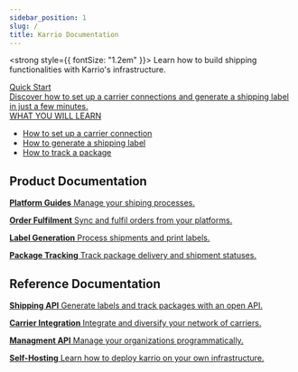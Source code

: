 ```yaml
---
sidebar_position: 1
slug: /
title: Karrio Documentation
---
```



<strong style={{ fontSize: "1.2em" }}>
  Learn how to build shipping functionalities with Karrio's infrastructure.
</strong>

<div id="tailwind">
  <div className="grid grid-cols-1 lg:grid-cols-1">
    <a
      className={
        "group rounded-lg border border-slate-200 hover:border-indigo-700 p-10 mt-10 hover:shadow no-underline"
      }
      style={{ color: "var(--ifm-font-color-base)" }}
      href="/product/quick-start"
    >
      <div className="flex justify-between mb-2">
        <div
          className="text-base font-bold "
          style={{
            display: "block",
            color: "var(--ifm-link-color)",
            fontSize: "1.2rem",
            fontWeight: "var(--ifm-heading-font-weight)",
            lineHeight: "var(--ifm-heading-line-height)",
            margin:
              "var(--ifm-heading-margin-top) 0 var(--ifm-heading-margin-bottom) 0",
          }}
        >
          Quick Start
        </div>
      </div>
      <div className="my-4 text-slate-700 font-semibold">
        Discover how to set up a carrier connections and generate a shipping
        label in just a few minutes.
      </div>
      <div className="text-slate-700 text-sm mb-2 font-semibold">
        WHAT YOU WILL LEARN
      </div>
      <div className="">
        <ul className="list-disc list-inside">
          <li>How to set up a carrier connection</li>
          <li>How to generate a shipping label</li>
          <li>How to track a package</li>
        </ul>
      </div>
    </a>
  </div>
</div>

## Product Documentation

<CardGrid>

[**Platform Guides** Manage your shiping processes.](/product)

[**Order Fulfilment** Sync and fulfil orders from your platforms.](/product/orders)

[**Label Generation** Process shipments and print labels.](/product/shipments)

[**Package Tracking** Track package delivery and shipment statuses.](/product/trackers)

</CardGrid>

## Reference Documentation

<CardGrid>

[**Shipping API** Generate labels and track packages with an open API.](/reference)

[**Carrier Integration** Integrate and diversify your network of carriers.](/carriers)

[**Managment API** Manage your organizations programmatically.](/reference/management)

[**Self-Hosting** Learn how to deploy karrio on your own infrastructure.](/product/self-hosting)

</CardGrid>
